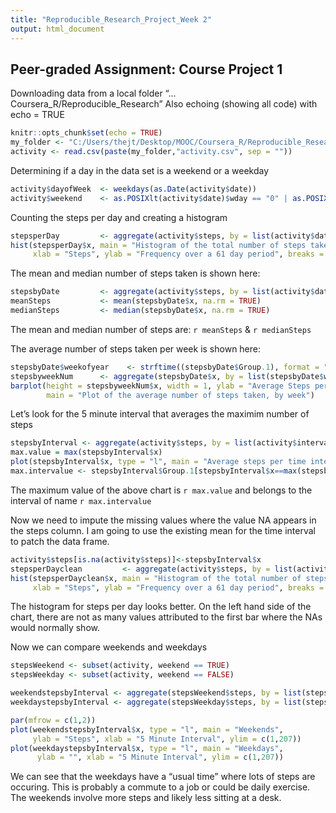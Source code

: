 ---
title: "Reproducible_Research_Project_Week 2"
output: html_document
---
## Peer-graded Assignment: Course Project 1

Downloading data from a local folder "...Coursera_R/Reproducible_Research"
Also echoing (showing all code) with echo = TRUE
```{r setup, include=TRUE}
knitr::opts_chunk$set(echo = TRUE)
my_folder <- "C:/Users/thejt/Desktop/MOOC/Coursera_R/Reproducible_Research/"
activity <- read.csv(paste(my_folder,"activity.csv", sep = ""))
```

Determining if a day in the data set is a weekend or a weekday
```{r, include=TRUE}
activity$dayofWeek  <- weekdays(as.Date(activity$date))
activity$weekend    <- as.POSIXlt(activity$date)$wday == "0" | as.POSIXlt(activity$date)$wday == "6"
```

Counting the steps per day and creating a histogram
```{r, include=TRUE}
stepsperDay         <- aggregate(activity$steps, by = list(activity$date), sum, na.rm = TRUE )
hist(stepsperDay$x, main = "Histogram of the total number of steps taken each day", 
     xlab = "Steps", ylab = "Frequency over a 61 day period", breaks = 15)
```

The mean and median number of steps taken is shown here:
```{r, include=TRUE}
stepsbyDate         <- aggregate(activity$steps, by = list(activity$date), sum,    na.rm = TRUE)
meanSteps           <- mean(stepsbyDate$x, na.rm = TRUE)
medianSteps         <- median(stepsbyDate$x, na.rm = TRUE)
```

The mean and median number of steps are: `r meanSteps` & `r medianSteps`

The average number of steps taken per week is shown here:
```{r, include=TRUE}
stepsbyDate$weekofyear    <- strftime((stepsbyDate$Group.1), format = "%V")
stepsbyweekNum      <- aggregate(stepsbyDate$x, by = list(stepsbyDate$weekofyear), mean, na.rm = TRUE)
barplot(height = stepsbyweekNum$x, width = 1, ylab = "Average Steps per Day", xlab = "Week", 
        main = "Plot of the average number of steps taken, by week")
```

Let's look for the 5 minute interval that averages the maximim number of steps
```{r, include=TRUE}
stepsbyInterval <- aggregate(activity$steps, by = list(activity$interval), mean, na.rm = TRUE)
max.value = max(stepsbyInterval$x)
plot(stepsbyInterval$x, type = "l", main = "Average steps per time interval")
max.intervalue <- stepsbyInterval$Group.1[stepsbyInterval$x==max(stepsbyInterval$x)]
```

The maximum value of the above chart is `r max.value` and belongs to the interval of name `r max.intervalue`

Now we need to impute the missing values where the value NA appears in the steps column.
I am going to use the existing mean for the time interval to patch the data frame.
```{r, include=TRUE}
activity$steps[is.na(activity$steps)]<-stepsbyInterval$x
stepsperDayclean         <- aggregate(activity$steps, by = list(activity$date), sum, na.rm = TRUE )
hist(stepsperDayclean$x, main = "Histogram of the total number of steps taken each day", 
     xlab = "Steps", ylab = "Frequency over a 61 day period", breaks = 15)
```

The histogram for steps per day looks better.  On the left hand side of the chart, there are not as 
many values attributed to the first bar where the NAs would normally show.

Now we can compare weekends and weekdays
```{r, include=TRUE}
stepsWeekend <- subset(activity, weekend == TRUE)
stepsWeekday <- subset(activity, weekend == FALSE)

weekendstepsbyInterval <- aggregate(stepsWeekend$steps, by = list(stepsWeekend$interval), mean, na.rm = TRUE)
weekdaystepsbyInterval <- aggregate(stepsWeekday$steps, by = list(stepsWeekday$interval), mean, na.rm = TRUE)

par(mfrow = c(1,2))
plot(weekendstepsbyInterval$x, type = "l", main = "Weekends",
     ylab = "Steps", xlab = "5 Minute Interval", ylim = c(1,207))
plot(weekdaystepsbyInterval$x, type = "l", main = "Weekdays",
      ylab = "", xlab = "5 Minute Interval", ylim = c(1,207))
```

We can see that the weekdays have a "usual time" where lots of steps are occuring.  This is probably a
commute to a job or could be daily exercise.  The weekends involve more steps and likely less sitting 
at a desk.
